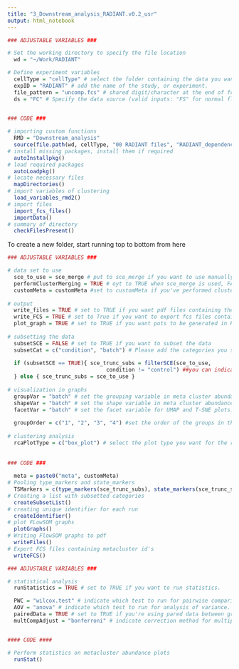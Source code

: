 ```yaml
---
title: "3_Downstream_analysis_RADIANT.v0.2_usr"
output: html_notebook
---
```


```r

### ADJUSTABLE VARIABLES ###

# Set the working directory to specify the file location
  wd = "~/Work/RADIANT" 

# Define experiment variables
  cellType = "cellType" # select the folder containing the data you want to analyse. Valid entries should match a folder name in wd specified above
  expID = "RADIANT" # add the name of the study, or experiment.
  file_pattern = "uncomp.fcs" # shared digit/character at the end of fcs files and fcs extension
  ds = "FC" # Specify the data source (valid inputs: "FS" for normal flow cytometry, "SFC" for spectral flow cytometry)

  
### CODE ###

# importing custom functions
  RMD = "Downstream_analysis"
  source(file.path(wd, cellType, "00 RADIANT files", "RADIANT_dependencies_usr_v1.2.R"))
# install missing packages, install them if required 
  autoInstallpkg()
# load required packages
  autoLoadpkg()
# locate necessary files
  mapDirectories()
# import variables of clustering
  load_variables_rmd2()
# import files
  import_fcs_files()
  importData()
# summary of directory
  checkFilesPresent()

```

To create a new folder, start running top to bottom from here
```r


### ADJUSTABLE VARIABLES ###

# data set to use
  sce_to_use = sce_merge # put to sce_merge if you want to use manually merged clusters, put to sce if you didn't perform manual merging 
  performClusterMerging = TRUE # oyt to TRUE when sce_merge is used, FALSE if sce is used
  customMeta = customMeta #set to customMeta if you've performed cluster merging. Otherwise set to any value (max equal to metClust in clustering RMD file chunk 3). FlowSOM clusters will be merged into customMeta amount of metaclusters
  
# output 
  write_files = TRUE # set to TRUE if you want pdf files containing the results to be written
  write_FCS = TRUE # set to True if you want to export fcs files containing flowSOM meta cluster id's
  plot_graph = TRUE # set to TRUE if you want pots to be generated in RStudio
  
# subsetting the data
  subsetSCE = FALSE # set to TRUE if you want to subset the data
  subsetCat = c("condition", "batch") # Please add the categories you subsetted for in this list (so e.g. "condition" , "Age_class"), valid entries are column names of metadata file.
  
  if (subsetSCE == TRUE){ sce_trunc_subs = filterSCE(sce_to_use, 
                               condition != "control") ##you can indicate how you want to subset here. Valid entries are metadata groups, dont alter other rows of this code but you can add lines
  } else { sce_trunc_subs = sce_to_use }
  
# visualization in graphs    
  groupVar = "batch" # set the grouping variable in meta cluster abundance plots. Valid entries are metadata groups
  shapeVar = "batch" # set the shape variable in meta cluster abundance plots. Valid entries are metadata groups
  facetVar = "batch" # set the facet variable for UMAP and T-SNE plots. Valid entries are metadata groups
  
  groupOrder = c("1", "2", "3", "4") #set the order of the groups in the abundance plots. Entries need to match items from the metadata group indicated at groupVar
  
# clustering analysis  
  rcaPlotType = c("box_plot") # select the plot type you want for the relative cluster abundance. Valid entries are "violin_plot", or "box_plot"
  
  
### CODE ###
  
  meta = paste0("meta", customMeta)
# Pooling type_markers and state_markers
  TSMarkers = c(type_markers(sce_trunc_subs), state_markers(sce_trunc_subs))
# Creating a list with subsetted categories
  createSubsetList()
# creating unique identifier for each run
  createIdentifier()
# plot FLowSOM graphs
  plotGraphs()
# Writing FlowSOM graphs to pdf
  writeFiles()
# Export FCS files containing metacluster id's
  writeFCS()  

```
```r

### ADJUSTABLE VARIABLES ###

# statistical analysis  
  runStatistics = TRUE # set to TRUE if you want to run statistics.

  PWC = "wilcox.test" # indicate which test to run for pairwise comparisons. Valid entries are "wilcox.test" and "t.test"
  AOV = "anova" # indicate which test to run for analysis of variance. Valid entries are "kruskal.test" and "anova". If pairedData is TRUE and AOV is not anova a friedman test will be performed
  pairedData = TRUE # set to TRUE if you're using pared data between groups indicated at groupVar
  multCompAdjust = "bonferroni" # indicate correction method for multiple comparisons. Valid entries are: "holm", "hochberg", "hommel", "bonferroni", "BH", "BY", "fdr"


#### CODE ####

# Perform statistics on metacluster abundance plots 
  runStat()
  

```
